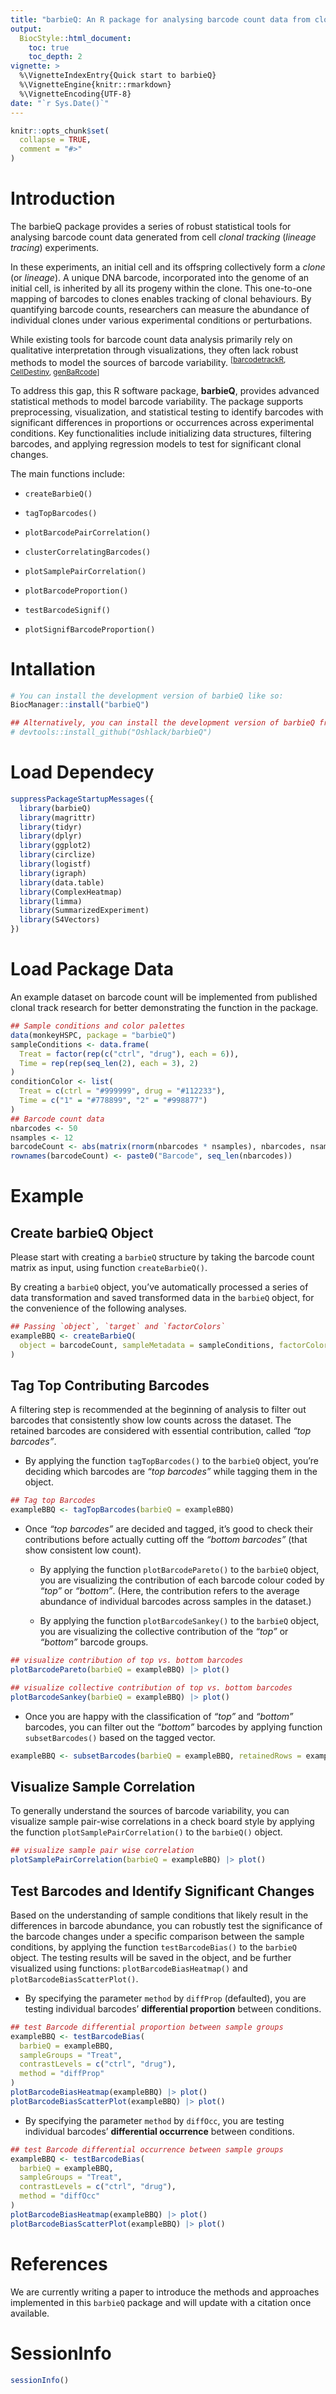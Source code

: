 ```yaml
---
title: "barbieQ: An R package for analysing barcode count data from clonal tracking experiments"
output: 
  BiocStyle::html_document:
    toc: true
    toc_depth: 2
vignette: >
  %\VignetteIndexEntry{Quick start to barbieQ}
  %\VignetteEngine{knitr::rmarkdown}
  %\VignetteEncoding{UTF-8}
date: "`r Sys.Date()`"
---
```


```r
knitr::opts_chunk$set(
  collapse = TRUE,
  comment = "#>"
)
```

# Introduction

The barbieQ package provides a series of robust statistical tools for analysing barcode count data generated from cell *clonal tracking* (*lineage tracing*) experiments. 

In these experiments, an initial cell and its offspring collectively form a *clone* (or *lineage*). A unique DNA barcode, incorporated into the genome of an initial cell, is inherited by all its progeny within the clone. This one-to-one mapping of barcodes to clones enables  tracking of clonal behaviours. By quantifying barcode counts, researchers can measure the abundance of individual clones under various experimental conditions or perturbations. 

While existing tools for barcode count data analysis primarily rely on qualitative interpretation through visualizations, they often lack robust methods to model the sources of barcode variability. ^[[barcodetrackR](https://bioconductor.org/packages/barcodetrackR/), [CellDestiny](https://github.com/TeamPerie/CellDestiny), [genBaRcode](https://CRAN.R-project.org/package=genBaRcode)]^

To address this gap, this R software package, **barbieQ**, provides advanced statistical methods to model barcode variability. The package supports preprocessing, visualization, and statistical testing to identify barcodes with significant differences in proportions or occurrences across experimental conditions. Key functionalities include initializing data structures, filtering barcodes, and applying regression models to test for significant clonal changes.

The main functions include:

 * `createBarbieQ()`
 
 * `tagTopBarcodes()`
 
 * `plotBarcodePairCorrelation()`
 
 * `clusterCorrelatingBarcodes()`
 
 * `plotSamplePairCorrelation()`
 
 * `plotBarcodeProportion()`
 
 * `testBarcodeSignif()`
 
 * `plotSignifBarcodeProportion()`

# Intallation

```r
# You can install the development version of barbieQ like so:
BiocManager::install("barbieQ")

## Alternatively, you can install the development version of barbieQ from GitHub
# devtools::install_github("Oshlack/barbieQ")
```

# Load Dependecy

```r
suppressPackageStartupMessages({
  library(barbieQ)
  library(magrittr)
  library(tidyr)
  library(dplyr)
  library(ggplot2)
  library(circlize)
  library(logistf)
  library(igraph)
  library(data.table)
  library(ComplexHeatmap)
  library(limma)
  library(SummarizedExperiment)
  library(S4Vectors)
})
```

# Load Package Data

An example dataset on barcode count will be implemented from published clonal track research for better demonstrating the function in the package.

```r
## Sample conditions and color palettes
data(monkeyHSPC, package = "barbieQ")
sampleConditions <- data.frame(
  Treat = factor(rep(c("ctrl", "drug"), each = 6)),
  Time = rep(rep(seq_len(2), each = 3), 2)
)
conditionColor <- list(
  Treat = c(ctrl = "#999999", drug = "#112233"),
  Time = c("1" = "#778899", "2" = "#998877")
)
## Barcode count data
nbarcodes <- 50
nsamples <- 12
barcodeCount <- abs(matrix(rnorm(nbarcodes * nsamples), nbarcodes, nsamples))
rownames(barcodeCount) <- paste0("Barcode", seq_len(nbarcodes))
```

# Example

## Create barbieQ Object

Please start with creating a `barbieQ` structure by taking the barcode count matrix as input, using function `createBarbieQ()`.

By creating a `barbieQ` object, you've automatically processed a series of data transformation and saved transformed data in the `barbieQ` object, for the convenience of the following analyses.

```r
## Passing `object`, `target` and `factorColors`
exampleBBQ <- createBarbieQ(
  object = barcodeCount, sampleMetadata = sampleConditions, factorColors = conditionColor
)
```

## Tag Top Contributing Barcodes

A filtering step is recommended at the beginning of analysis to filter out barcodes that consistently show low counts across the dataset. The retained barcodes are considered with essential contribution, called *"top barcodes"*. 

 - By applying the function `tagTopBarcodes()` to the `barbieQ` object, you're deciding which barcodes are *"top barcodes"* while tagging them in the object.

```r
## Tag top Barcodes
exampleBBQ <- tagTopBarcodes(barbieQ = exampleBBQ)
```

 - Once *"top barcodes"* are decided and tagged, it's good to check their contributions before actually cutting off the *"bottom barcodes"* (that show consistent low count). 
 
     - By applying the function `plotBarcodePareto()` to the `barbieQ` object, you are visualizing the contribution of each barcode colour coded by *"top"* or *"bottom"*. (Here, the contribution refers to the average abundance of individual barcodes across samples in the dataset.)
     
     - By applying the function `plotBarcodeSankey()` to the `barbieQ` object, you are visualizing the collective contribution of the *"top"* or *"bottom"* barcode groups. 

```r
## visualize contribution of top vs. bottom barcodes
plotBarcodePareto(barbieQ = exampleBBQ) |> plot()
```

```r
## visualize collective contribution of top vs. bottom barcodes
plotBarcodeSankey(barbieQ = exampleBBQ) |> plot()
```

 - Once you are happy with the classification of *"top"* and *"bottom"* barcodes, you can filter out the *"bottom"* barcodes by applying function `subsetBarcodes()` based on the tagged vector.
 
```r
exampleBBQ <- subsetBarcodes(barbieQ = exampleBBQ, retainedRows = exampleBBQ$isTop$vec)
```

## Visualize Sample Correlation

To generally understand the sources of barcode variability, you can visualize sample pair-wise correlations in a check board style by applying the function `plotSamplePairCorrelation()` to the `barbieQ()` object.

```r
## visualize sample pair wise correlation
plotSamplePairCorrelation(barbieQ = exampleBBQ) |> plot()
```

## Test Barcodes and Identify Significant Changes

Based on the understanding of sample conditions that likely result in the differences in barcode abundance, you can robustly test the significance of the barcode changes under a specific comparison between the sample conditions, by applying the function `testBarcodeBias()` to the `barbieQ` object. The testing results will be saved in the object, and be further visualized using functions: `plotBarcodeBiasHeatmap()` and `plotBarcodeBiasScatterPlot()`.
 
 - By specifying the parameter `method` by `diffProp` (defaulted), you are testing individual barcodes' **differential proportion** between conditions.

```r
## test Barcode differential proportion between sample groups
exampleBBQ <- testBarcodeBias(
  barbieQ = exampleBBQ,
  sampleGroups = "Treat",
  contrastLevels = c("ctrl", "drug"),
  method = "diffProp"
)
plotBarcodeBiasHeatmap(exampleBBQ) |> plot()
plotBarcodeBiasScatterPlot(exampleBBQ) |> plot()
```

 - By specifying the parameter `method` by `diffOcc`, you are testing individual barcodes' **differential occurrence** between conditions.

```r
## test Barcode differential occurrence between sample groups
exampleBBQ <- testBarcodeBias(
  barbieQ = exampleBBQ,
  sampleGroups = "Treat",
  contrastLevels = c("ctrl", "drug"),
  method = "diffOcc"
)
plotBarcodeBiasHeatmap(exampleBBQ) |> plot()
plotBarcodeBiasScatterPlot(exampleBBQ) |> plot()
```

# References

We are currently writing a paper to introduce the methods and approaches implemented in this `barbieQ` package and will update with a citation once available.

# SessionInfo

```r
sessionInfo()
```
